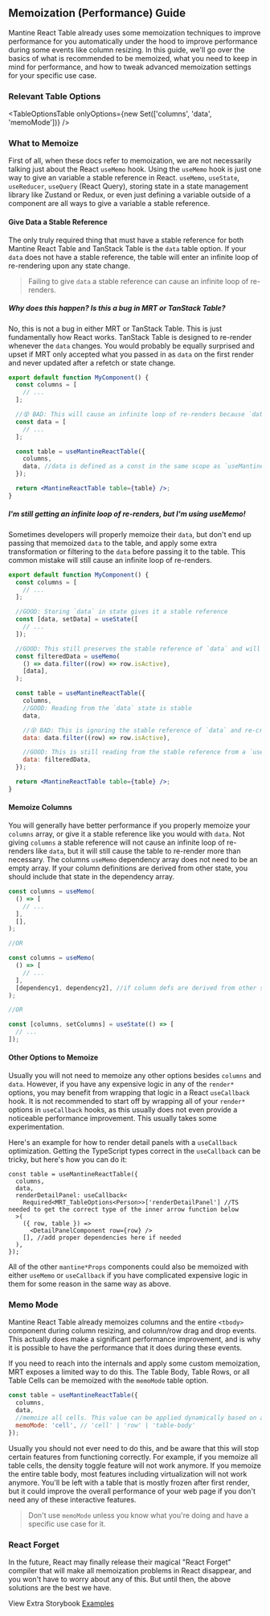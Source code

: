 
<Head>
  <title>{'Memoization Guide - Mantine React Table V2 Docs'}</title>
  <meta
    name="description"
    content="How and what to memoize to improve performance in Mantine React Table."
  />
</Head>

## Memoization (Performance) Guide

Mantine React Table already uses some memoization techniques to improve performance for you automatically under the hood to improve performance during some events like column resizing. In this guide, we'll go over the basics of what is recommended to be memoized, what you need to keep in mind for performance, and how to tweak advanced memoization settings for your specific use case.

### Relevant Table Options

<TableOptionsTable onlyOptions={new Set(['columns', 'data', 'memoMode'])} />

### What to Memoize

First of all, when these docs refer to memoization, we are not necessarily talking just about the React `useMemo` hook. Using the `useMemo` hook is just one way to give an variable a stable reference in React. `useMemo`, `useState`, `useReducer`, `useQuery` (React Query), storing state in a state management library like Zustand or Redux, or even just defining a variable outside of a component are all ways to give a variable a stable reference.

#### Give Data a Stable Reference

The only truly required thing that must have a stable reference for both Mantine React Table and TanStack Table is the `data` table option. If your `data` does not have a stable reference, the table will enter an infinite loop of re-rendering upon any state change.

> Failing to give `data` a stable reference can cause an infinite loop of re-renders.

##### _Why does this happen? Is this a bug in MRT or TanStack Table?_

No, this is not a bug in either MRT or TanStack Table. This is just fundamentally how React works. TanStack Table is designed to re-render whenever the `data` changes. You would probably be equally surprised and upset if MRT only accepted what you passed in as `data` on the first render and never updated after a refetch or state change.

```jsx
export default function MyComponent() {
  const columns = [
    // ...
  ];

  //😵 BAD: This will cause an infinite loop of re-renders because `data` is redefined as a new array on every render
  const data = [
    // ...
  ];

  const table = useMantineReactTable({
    columns,
    data, //data is defined as a const in the same scope as `useMantineReactTable`, will cause infinite loop
  });

  return <MantineReactTable table={table} />;
}
```

##### I'm still getting an infinite loop of re-renders, but I'm using useMemo!

Sometimes developers will properly memoize their `data`, but don't end up passing that memoized `data` to the table, and apply some extra transformation or filtering to the `data` before passing it to the table. This common mistake will still cause an infinite loop of re-renders.

```jsx
export default function MyComponent() {
  const columns = [
    // ...
  ];

  //GOOD: Storing `data` in state gives it a stable reference
  const [data, setData] = useState([
    // ...
  ]);

  //GOOD: This still preserves the stable reference of `data` and will not cause an infinite loop of re-renders
  const filteredData = useMemo(
    () => data.filter((row) => row.isActive),
    [data],
  );

  const table = useMantineReactTable({
    columns,
    //GOOD: Reading from the `data` state is stable
    data,

    //😵 BAD: This is ignoring the stable reference of `data` and re-creating a new array on every render
    data: data.filter((row) => row.isActive),

    //GOOD: This is still reading from the stable reference from a `useMemo` hook
    data: filteredData,
  });

  return <MantineReactTable table={table} />;
}
```

#### Memoize Columns

You will generally have better performance if you properly memoize your `columns` array, or give it a stable reference like you would with `data`. Not giving `columns` a stable reference will not cause an infinite loop of re-renders like `data`, but it will still cause the table to re-render more than necessary. The columns `useMemo` dependency array does not need to be an empty array. If your column definitions are derived from other state, you should include that state in the dependency array.

```jsx
const columns = useMemo(
  () => [
    // ...
  ],
  [],
);

//OR

const columns = useMemo(
  () => [
    // ...
  ],
  [dependency1, dependency2], //if column defs are derived from other state, don't forget to include that state in the dependency array
);

//OR

const [columns, setColumns] = useState(() => [
  // ...
]);
```

#### Other Options to Memoize

Usually you will not need to memoize any other options besides `columns` and `data`. However, if you have any expensive logic in any of the `render*` options, you may benefit from wrapping that logic in a React `useCallback` hook. It is not recommended to start off by wrapping all of your `render*` options in `useCallback` hooks, as this usually does not even provide a noticeable performance improvement. This usually takes some experimentation.

Here's an example for how to render detail panels with a `useCallback` optimization. Getting the TypeScript types correct in the `useCallback` can be tricky, but here's how you can do it:

```tsx
const table = useMantineReactTable({
  columns,
  data,
  renderDetailPanel: useCallback<
    Required<MRT_TableOptions<Person>>['renderDetailPanel'] //TS needed to get the correct type of the inner arrow function below
  >(
    ({ row, table }) =>
      <DetailPanelComponent row={row} />
    [], //add proper dependencies here if needed
  ),
});
```

All of the other `mantine*Props` components could also be memoized with either `useMemo` or `useCallback` if you have complicated expensive logic in them for some reason in the same way as above.

### Memo Mode

Mantine React Table already memoizes columns and the entire `<tbody>` component during column resizing, and column/row drag and drop events. This actually does make a significant performance improvement, and is why it is possible to have the performance that it does during these events.

If you need to reach into the internals and apply some custom memoization, MRT exposes a limited way to do this. The Table Body, Table Rows, or all Table Cells can be memoized with the `memoMode` table option.

```jsx
const table = useMantineReactTable({
  columns,
  data,
  //memoize all cells. This value can be applied dynamically based on a certain scenario/condition if needed
  memoMode: 'cell', // 'cell' | 'row' | 'table-body'
});
```

Usually you should not ever need to do this, and be aware that this will stop certain features from functioning correctly. For example, if you memoize all table cells, the density toggle feature will not work anymore. If you memoize the entire table body, most features including virtualization will not work anymore. You'll be left with a table that is mostly frozen after first render, but it could improve the overall performance of your web page if you don't need any of these interactive features.

> Don't use `memoMode` unless you know what you're doing and have a specific use case for it.

### React Forget

In the future, React may finally release their magical "React Forget" compiler that will make all memoization problems in React disappear, and you won't have to worry about any of this. But until then, the above solutions are the best we have.

View Extra Storybook [Examples](https://www.mantine-react-table.dev/?path=/story/features-memo-mode-examples)
